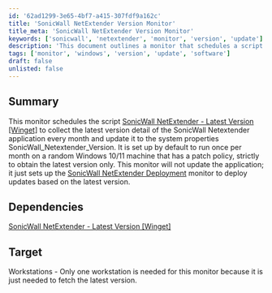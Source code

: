```yaml
---
id: '62ad1299-3e65-4bf7-a415-307fdf9a162c'
title: 'SonicWall NetExtender Version Monitor'
title_meta: 'SonicWall NetExtender Version Monitor'
keywords: ['sonicwall', 'netextender', 'monitor', 'version', 'update']
description: 'This document outlines a monitor that schedules a script to collect the latest version details of the SonicWall NetExtender application monthly, updating the system properties without deploying the application itself. It is designed for Windows 10/11 workstations with a patch policy.'
tags: ['monitor', 'windows', 'version', 'update', 'software']
draft: false
unlisted: false
---
```

## Summary

This monitor schedules the script [SonicWall NetExtender - Latest Version [Winget]](https://proval.itglue.com/DOC-5078775-13816835) to collect the latest version detail of the SonicWall Netextender application every month and update it to the system properties SonicWall_Netextender_Version. It is set up by default to run once per month on a random Windows 10/11 machine that has a patch policy, strictly to obtain the latest version only. This monitor will not update the application; it just sets up the [SonicWall NetExtender Deployment](https://proval.itglue.com/DOC-5078775-13399330) monitor to deploy updates based on the latest version.

## Dependencies

[SonicWall NetExtender - Latest Version [Winget]](https://proval.itglue.com/DOC-5078775-13816835)

## Target

Workstations - Only one workstation is needed for this monitor because it is just needed to fetch the latest version.











